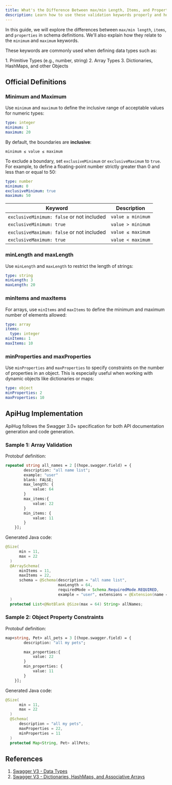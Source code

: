 ```yaml
---
title: What's the Difference Between max/min Length, Items, and Properties?
description: Learn how to use these validation keywords properly and how ApiHug implements them according to Swagger standards.
---
```



In this guide, we will explore the differences between `max/min length`, `items`, and `properties` in schema definitions. We'll also explain how they relate to the `minimum` and `maximum` keywords.

These keywords are commonly used when defining data types such as:

<TipInfo>
  1. Primitive Types (e.g., number, string)
  2. Array Types
  3. Dictionaries, HashMaps, and other Objects
</TipInfo>

## Official Definitions

### Minimum and Maximum

Use `minimum` and `maximum` to define the inclusive range of acceptable values for numeric types:

```yaml
type: integer
minimum: 1
maximum: 20
```

By default, the boundaries are **inclusive**:
```
minimum ≤ value ≤ maximum
```

To exclude a boundary, set `exclusiveMinimum` or `exclusiveMaximum` to `true`. For example, to define a floating-point number strictly greater than 0 and less than or equal to 50:

```yaml
type: number
minimum: 0
exclusiveMinimum: true
maximum: 50
```

| Keyword                                   | Description             |
|-------------------------------------------|-------------------------|
| `exclusiveMinimum: false` or not included | `value ≥ minimum`       |
| `exclusiveMinimum: true`                  | `value > minimum`       |
| `exclusiveMaximum: false` or not included | `value ≤ maximum`       |
| `exclusiveMaximum: true`                  | `value < maximum`       |

### minLength and maxLength

Use `minLength` and `maxLength` to restrict the length of strings:

```yaml
type: string
minLength: 3
maxLength: 20
```

### minItems and maxItems

For arrays, use `minItems` and `maxItems` to define the minimum and maximum number of elements allowed:

```yaml
type: array
items:
  type: integer
minItems: 1
maxItems: 10
```

### minProperties and maxProperties

Use `minProperties` and `maxProperties` to specify constraints on the number of properties in an object. This is especially useful when working with dynamic objects like dictionaries or maps:

```yaml
type: object
minProperties: 2
maxProperties: 10
```

## ApiHug Implementation

ApiHug follows the Swagger 3.0+ specification for both API documentation generation and code generation.

### Sample 1: Array Validation

Protobuf definition:

```protobuf
repeated string all_names = 2 [(hope.swagger.field) = {
        description: "all name list";
        example: "user"
        blank: FALSE;
        max_length: {
            value: 64
        }
        max_items:{
            value: 22
        }
        min_items: {
            value: 11
        }
    }];
```

Generated Java code:

```java
@Size(
      min = 11,
      max = 22
  )
  @ArraySchema(
      minItems = 11,
      maxItems = 22,
      schema = @Schema(description = "all name list", 
                       maxLength = 64, 
                       requiredMode = Schema.RequiredMode.REQUIRED, 
                       example = "user", extensions = @Extension(name = "x-hope-validation", properties = @ExtensionProperty(name = "blank", value = "false")), implementation = String.class)
  )
  protected List<@NotBlank @Size(max = 64) String> allNames;
```

### Sample 2: Object Property Constraints

Protobuf definition:

```protobuf
map<string, Pet> all_pets = 3 [(hope.swagger.field) = {
        description: "all my pets";

        max_properties:{
            value: 22
        }
        min_properties: {
            value: 11
        }
    }];
```

Generated Java code:

```java
@Size(
      min = 11,
      max = 22
  )
  @Schema(
      description = "all my pets",
      maxProperties = 22,
      minProperties = 11
  )
  protected Map<String, Pet> allPets;
```

## References

1. [Swagger V3 - Data Types](https://swagger.io/docs/specification/v3_0/data-models/data-types/)
2. [Swagger V3 - Dictionaries, HashMaps, and Associative Arrays](https://swagger.io/docs/specification/v3_0/data-models/dictionaries/)
